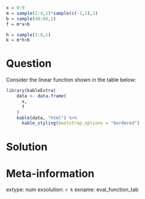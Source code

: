 ```r
x = 0:9
m = sample(2:4,1)*sample(c(-1,1),1)
b = sample(40:60,1)
f = m*x+b

h = sample(1:8,1)
k = m*h+b

```



Question
========

Consider the linear function shown in the table below:

```r
library(kableExtra)
    data <- data.frame(
      x,
      f
    )
    kable(data, "html") %>%
      kable_styling(bootstrap_options = "bordered")
```


Solution
========



Meta-information
============
extype: num
exsolution: `r k`
exname: eval_function_tab